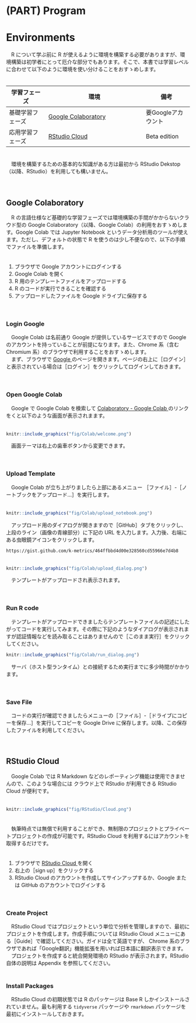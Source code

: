 # (PART) Program {-}

# Environments
　R について学ぶ前に R が使えるように環境を構築する必要がありますが、環境構築は初学者にとって厄介な部分でもあります。そこで、本書では学習レベルに合わせて以下のように環境を使い分けることをおすゝめします。  
　  

学習フェーズ     | 環境                                    | 備考
-----------------|-----------------------------------------|--------------------
基礎学習フェーズ | [Google Colaboratory <i class="fa fa-external-link"></i>](https://colab.research.google.com/?hl=ja){target="_blank" title="Google Colab"} | 要Googleアカウント
応用学習フェーズ | [RStudio Cloud <i class="fa fa-external-link"></i>](https://rstudio.cloud/){target="_blank" title="RStudio, PBC"} | Beta edition

　  
　環境を構築するための基本的な知識がある方は最初から RStudio Dekstop（以降、RStudio）を利用しても構いません。  

　  

## Google Colaboratory
　R の言語仕様など基礎的な学習フェーズでは環境構築の手間がかからないクラウド型の Google Colaboratory（以降、Google Colab）の利用をおすゝめします。Google Colab では Jupyter Notebook というデータ分析用のツールが使えます。ただし、デフォルトの状態で R を使うのは少し不便なので、以下の手順でファイルを準備します。  
　  

1. ブラウザで Google アカウントにログインする
1. Google Colab を開く
1. R 用のテンプレートファイルをアップロードする
1. R のコードが実行できることを確認する
1. アップロードしたファイルを Google ドライブに保存する

　  

### Login Google
　Google Colab は名前通り Google が提供しているサービスですので Google のアカウントを持っていることが前提になります。また、Chrome 系（含む Chromium 系）のブラウザで利用することをおすゝめします。  
　まず、ブラウザで [Google <i class="fa fa-external-link"></i>](https://www.google.co.jp){target="_blank" title="Google"} のページを開きます。ページの右上に［ログイン］と表示されている場合は［ログイン］をクリックしてログインしておきます。  

　

### Open Google Colab
　Google で Google Colab を検索して [Colaboratory - Google Colab <i class="fa fa-external-link"></i>](https://colab.research.google.com/notebooks/welcome.ipynb?hl=ja){target="_blank" title=""} のリンクをくと以下のような画面が表示されまます。  
　  

```r
knitr::include_graphics("fig/Colab/welcome.png")
```

　画面テーマは右上の歯車ボタンから変更できます。  

　  

### Upload Template
　Google Colab が立ち上がりましたら上部にあるメニュー ［ファイル］-［ノートブックをアップロード...］を実行します。  
　  

```r
knitr::include_graphics("fig/Colab/upload_notebook.png")
```

　アップロード用のダイアログが開きますので［GitHub］タブをクリックし、上段のライン（画像の青線部分）に下記の URL を入力します。入力後、右端にある虫眼鏡アイコンをクリックします。  

`https://gist.github.com/k-metrics/464ffbbd4d00e328560cd55966e7d4b8`  
　  

```r
knitr::include_graphics("fig/Colab/upload_dialog.png")
```

　テンプレートがアップロードされ表示されます。  

　  

### Run R code
　テンプレートがアップロードできましたらテンプレートファイルの記述にしたがってコードを実行してみます。その際に下記のようなダイアログが表示されますが認証情報などを読み取ることはありませんので［このまま実行］をクリックしてください。
```r
knitr::include_graphics("fig/Colab/run_dialog.png")
```

　サーバ（ホスト型ランタイム）との接続するため実行までに多少時間がかかります。  

　  

### Save File
　コードの実行が確認できましたらメニューの［ファイル］-［ドライブにコピーを保存...］を実行してコピーを Google Drive に保存します。以降、この保存したファイルを利用してください。  

　  

## RStudio Cloud
　Google Colab では R Markdown などのレポーティング機能は使用できませんので、このような場合には クラウド上で RStudio が利用できる RStudio Cloud が便利です。  
　  
```r
knitr::include_graphics("fig/RStudio/Cloud.png")
```
　  
　執筆時点では無償で利用することができ、無制限のプロジェクトとプライベートプロジェクトの作成が可能です。RStudio Cloud を利用するにはアカウントを取得するだけです。  
　  

1. ブラウザで [RStudio Cloud <i class="fa fa-external-link"></i>](https://rstudio.cloud/){target="_blank" title="Beta edition"} を開く
1. 右上の［sign up］をクリックする
1. RStudio Cloud のアカウントを作成してサインアップするか、Google または GitHub のアカウントでログインする

　  

### Create Project
　RStudio Cloud ではプロジェクトという単位で分析を管理しますので、最初にプロジェクトを作成します。作成手順については RStudio Cloud メニューにある［Guide］で確認してください。ガイドは全て英語ですが、 Chrome 系のブラウザであれば「Google翻訳」機能拡張を用いれば日本語に翻訳表示できます。  
　プロジェクトを作成すると統合開発環境の RStudio が表示されます。RStudio 自体の説明は Appendix を参照してください。  
　  

### Install Packages
　RStudio Cloud の初期状態では R のパッケージは Base R しかインストールされていません。最も利用する `tidyverse` パッケージや `rmarkdown` パッケージを最初にインストールしておきます。  

